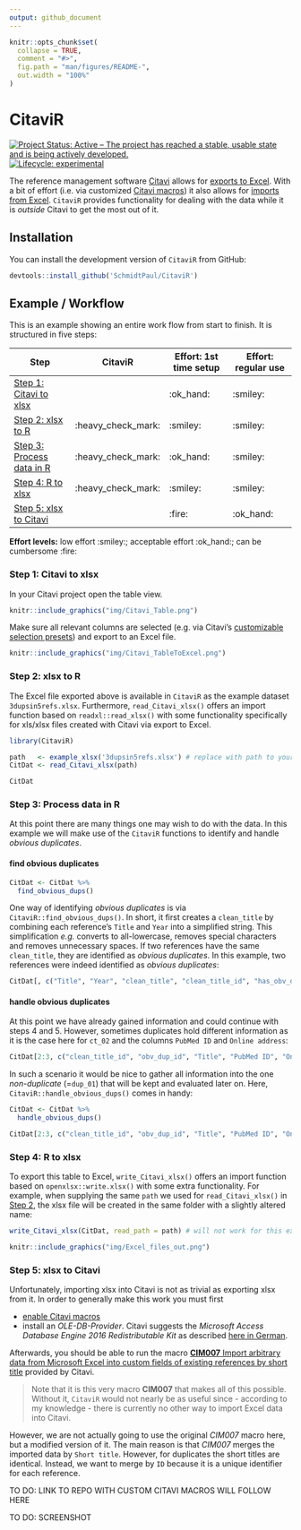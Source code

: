 ```yaml
---
output: github_document
---
```


```r
knitr::opts_chunk$set(
  collapse = TRUE,
  comment = "#>",
  fig.path = "man/figures/README-",
  out.width = "100%"
)
```

# CitaviR

<!-- badges: start -->
[![Project Status: Active – The project has reached a stable, usable state and is being actively developed.](https://www.repostatus.org/badges/latest/active.svg)](https://www.repostatus.org/#active)
[![Lifecycle: experimental](https://lifecycle.r-lib.org/articles/figures/lifecycle-experimental.svg)](https://www.tidyverse.org/lifecycle/#experimental)
<!-- badges: end -->

The reference management software [Citavi](https://www.citavi.com/de) allows for [exports to Excel](https://www1.citavi.com/sub/manual6/en/index.html?exporting_to_excel.html). With a bit of effort (i.e. via customized [Citavi macros](https://www1.citavi.com/sub/manual6/en/index.html?add_on_display_macros.html)) it also allows for [imports from Excel](https://github.com/Citavi/Macros/blob/master/CIM%20Import/CIM007%20Import%20arbitrary%20data%20from%20Microsoft%20Excel%20into%20custom%20fields%20of%20existing%20references%20by%20short%20title/readme.de.md). `CitaviR` provides functionality for dealing with the data while it is *outside* Citavi to get the most out of it. 

## Installation

You can install the development version of `CitaviR` from GitHub:

```r
devtools::install_github('SchmidtPaul/CitaviR')
```


## Example / Workflow

This is an example showing an entire work flow from start to finish. It is structured in five steps:

Step | CitaviR | Effort: 1st time setup | Effort: regular use
-|-|-|-
[Step 1: Citavi to xlsx](#step-1-citavi-to-xlsx)       |                    | :ok_hand: | :smiley:
[Step 2: xlsx to R](#step-2-xlsx-to-r)                 | :heavy_check_mark: | :smiley:  | :smiley:
[Step 3: Process data in R](#step-3-process-data-in-r) | :heavy_check_mark: | :ok_hand: | :smiley:
[Step 4: R to xlsx](#step-4-r-to-xlsx)                 | :heavy_check_mark: | :smiley:  | :smiley:
[Step 5: xlsx to Citavi](#step-5-xlsx-to-citavi)       |                    | :fire:    | :ok_hand:

**Effort levels:** low effort :smiley:; acceptable effort :ok_hand:; can be cumbersome :fire: 

### Step 1: Citavi to xlsx

In your Citavi project open the table view.

```r
knitr::include_graphics("img/Citavi_Table.png")
```

Make sure all relevant columns are selected (e.g. via Citavi's [customizable selection presets](https://www1.citavi.com/sub/manual6/en/index.html?referencegridformworkspaceeditor.html)) and export to an Excel file.

```r
knitr::include_graphics("img/Citavi_TableToExcel.png")
```

### Step 2: xlsx to R

The Excel file exported above is available in `CitaviR` as the example dataset `3dupsin5refs.xlsx`. Furthermore, `read_Citavi_xlsx()` offers an import function based on `readxl::read_xlsx()` with some functionality specifically for xls/xlsx files created with Citavi via export to Excel.

```r
library(CitaviR)

path   <- example_xlsx('3dupsin5refs.xlsx') # replace with path to your xlsx file
CitDat <- read_Citavi_xlsx(path)

CitDat
```

### Step 3: Process data in R

At this point there are many things one may wish to do with the data. In this example we will make use of the `CitaviR` functions to identify and handle *obvious duplicates*.

#### find obvious duplicates

```r
CitDat <- CitDat %>% 
  find_obvious_dups()
```

One way of identifying *obvious duplicates* is via `CitaviR::find_obvious_dups()`. In short, it first creates a `clean_title` by combining each reference's `Title` and `Year` into a simplified string. This simplification *e.g.* converts to all-lowercase, removes special characters and removes unnecessary spaces. If two references have the same `clean_title`, they are identified as *obvious duplicates*. In this example, two references were indeed identified as *obvious duplicates*:
 
```r
CitDat[, c("Title", "Year", "clean_title", "clean_title_id", "has_obv_dup", "obv_dup_id")]
```
 
#### handle obvious duplicates 
 
At this point we have already gained information and could continue with steps 4 and 5. However, sometimes duplicates hold different information as it is the case here for `ct_02` and the columns `PubMed ID` and `Online address`:

```r
CitDat[2:3, c("clean_title_id", "obv_dup_id", "Title", "PubMed ID", "Online address")]
```

In such a scenario it would be nice to gather all information into the one *non-duplicate* (=`dup_01`) that will be kept and evaluated later on. Here, `CitaviR::handle_obvious_dups()` comes in handy:

```r
CitDat <- CitDat %>% 
  handle_obvious_dups()

CitDat[2:3, c("clean_title_id", "obv_dup_id", "Title", "PubMed ID", "Online address")]
```

### Step 4: R to xlsx

To export this table to Excel, `write_Citavi_xlsx()` offers an import function based on `openxlsx::write.xlsx()` with some extra functionality. For example, when supplying the same `path` we used for `read_Citavi_xlsx()` in [Step 2](#step-2-xlsx-to-r), the xlsx file will be created in the same folder with a slightly altered name:

```r
write_Citavi_xlsx(CitDat, read_path = path) # will not work for this example dataset
```

```r
knitr::include_graphics("img/Excel_files_out.png")
```

### Step 5: xlsx to Citavi

Unfortunately, importing xlsx into Citavi is not as trivial as exporting xlsx from it. In order to generally make this work you must first

 * [enable Citavi macros](https://www1.citavi.com/sub/manual6/en/index.html?add_on_display_macros.html)
 * install an *OLE-DB-Provider*. Citavi suggests the *Microsoft Access Database Engine 2016 Redistributable Kit* as described [here in German](https://github.com/Citavi/Macros/blob/master/CIM%20Import/CIM007%20Import%20arbitrary%20data%20from%20Microsoft%20Excel%20into%20custom%20fields%20of%20existing%20references%20by%20short%20title/readme.de.md). 

Afterwards, you should be able to run the macro [**CIM007** Import arbitrary data from Microsoft Excel into custom fields of existing references by short title](https://github.com/Citavi/Macros/tree/master/CIM%20Import/CIM007%20Import%20arbitrary%20data%20from%20Microsoft%20Excel%20into%20custom%20fields%20of%20existing%20references%20by%20short%20title) provided by Citavi. 

> Note that it is this very macro **CIM007** that makes all of this possible. Without it, `CitaviR` would not nearly be as useful since - according to my knowledge - there is currently no other way to import Excel data into Citavi.

However, we are not actually going to use the original *CIM007* macro here, but a modified version of it. The main reason is that *CIM007* merges the imported data by `Short title`. However, for duplicates the short titles are identical. Instead, we want to merge by `ID` because it is a unique identifier for each reference.

TO DO: LINK TO REPO WITH CUSTOM CITAVI MACROS WILL FOLLOW HERE

TO DO: SCREENSHOT

